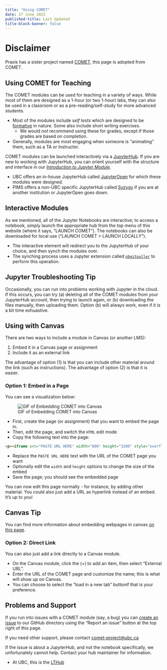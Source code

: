 ```yaml
---
title: "Using COMET"
date: 27 June 2023
published-title: Last Updated
title-block-banner: false
---
```


# Disclaimer

Praxis has a sister project named [COMET](https://comet.arts.ubc.ca/), this page is adopted from COMET. 

## Using COMET for Teaching

The COMET modules can be used for teaching in a variety of ways.  While most of them are designed as a 1-hour (or two 1-hour) labs, they can also be used in a classroom or as a pre-reading/self-study for more advanced students.

* Most of the modules include _self tests_ which are designed to be [formative](https://www.cmu.edu/teaching/assessment/basics/formative-summative.html) in nature.  Some also include short writing exercises.
  - We would _not_ recommend using these for grades, except if those grades are based on completion.
* Generally, modules are most engaging when someone is "animating" them, such as a TA or Instructor.

COMET modules can be launched interactively via a [JupyterHub](https://jupyter.org/hub). If you are new to working with JupyterHub, you can orient yourself with the structure and interface in our [_Introduction to Jupyter Module_](../docs/1_Getting_Started/getting_started_intro_to_jupyter/getting_started_intro_to_jupyter.qmd).

* UBC offers an in-house JupyterHub called [JupyterOpen](https://open.jupyter.ubc.ca/) for which these modules were designed.
* PIMS offers a non-UBC specific JupyterHub called [Syzygy](https://syzygy.ca/) if you are at another institution or JupyterOpen goes down.

## Interactive Modules

As we mentioned, all of the Jupyter Notebooks are interactive; to access a notebook, simply launch the appropriate hub from the top menu of this website (where it says, "LAUNCH COMET"). The notebooks can also be downloaded for local use ("LAUNCH COMET > LAUNCH LOCALLY").

* The interactive element will redirect you to the JupyterHub of your choice, and then synch the modules over.
* The synching process uses a Jupyter extension called [`nbgitpuller`](https://github.com/jupyterhub/nbgitpuller) to perform this operation. 

:::{.callout-tip}
## Jupyter Troubleshooting Tip
Occasionally, you can run into problems working with Jupyter in the cloud.  If this occurs, you can try (a) deleting all of the COMET modules from your JupyterHub account, then trying to launch again, or
(b) downloading the files manually, then uploading them.  Option (b) will always work, even if it is a bit time exhuastive.
:::

## Using with Canvas

There are two ways to include a module in Canvas (or another LMS):

1. Embed it in a Canvas page or assignment
2. Include it as an external link

The advantage of option (1) is that you can include other material around the link (such as instructions).  The advantage of option (2) is that it is easier.

### Option 1: Embed in a Page

You can see a visualization below:

![GIF of Embedding COMET into Canvas](../media/gif1.gif)

* First, create the page (or assignment) that you want to embed the page in.
* Then, edit the page, and switch the `HTML` edit mode
* Copy the following text into the page:

``` html
<p><iframe src="PASTE URL HERE" width="800" height="3200" style="overflow: hidden;"></iframe></p>
```

* Replace the `PASTE URL HERE` text with the URL of the COMET page you want
* Optionally edit the `width` and `height` options to change the size of the embed
* Save the page; you should see the embedded page

You can now edit this page normally - for instance, by adding other material.  You could also just add a URL as hyperlink instead of an embed.  It's up to you!

:::{.callout-tip}
## Canvas Tip
You can find more information about embedding webpages in canvas [on this page](https://ucfsd.instructure.com/courses/17245/pages/embedding-a-webpage-in-a-canvas-page).
:::

### Option 2: Direct Link

You can also just add a link directly to a Canvas module.

* On the Canvas module, click the (+) to add an item, then select "External URL".
* Enter the URL of the COMET page and customize the name; this is what will show up on Canvas.
* You can choose to select the "load in a new tab" buttonif that is your preference.


## Problems and Support

If you run into issues with a COMET module (say, a bug) you can [create an issue](https://docs.github.com/en/issues/tracking-your-work-with-issues/creating-an-issue) to our GitHub directory using the "Report an issue" button at the top right of this page.

If you need other support, please contact [comet-project@ubc.ca](mailto:comet-project@ubc.ca)

:::{.callout-important}
If the issue is about a JupyterHub, and not the notebook specifically, we unfortunately cannot help. Contact your hub maintainer for information.

* At UBC, this is the [LTHub](https://lthub.ubc.ca/)
:::



